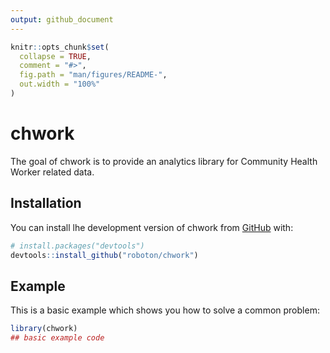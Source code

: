 ```yaml
---
output: github_document
---
```


<!-- README.md is generated from README.Rmd. Please edit that file -->

```r
knitr::opts_chunk$set(
  collapse = TRUE,
  comment = "#>",
  fig.path = "man/figures/README-",
  out.width = "100%"
)
```

# chwork

<!-- badges: start -->
<!-- badges: end -->

The goal of chwork is to provide an analytics library for Community Health Worker related data.

## Installation


You can install lhe development version of chwork from [GitHub](https://github.com/) with:

``` r
# install.packages("devtools")
devtools::install_github("roboton/chwork")
```
## Example

This is a basic example which shows you how to solve a common problem:

```r
library(chwork)
## basic example code
```
